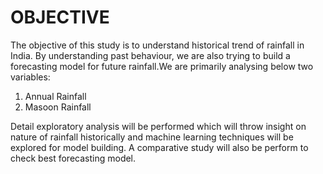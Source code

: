 # OBJECTIVE

The objective of this study is to understand historical trend of rainfall in India. By understanding past behaviour, we are also trying to build a forecasting model for future rainfall.We are primarily analysing below two variables:

 1. Annual Rainfall
 2. Masoon Rainfall

Detail exploratory analysis will be performed which will throw insight on nature of rainfall historically and machine learning techniques will be explored for model building.
A comparative study will also be perform to check best forecasting model.


